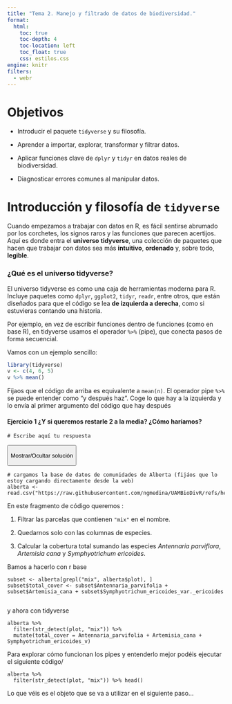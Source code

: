 ```yaml
---
title: "Tema 2. Manejo y filtrado de datos de biodiversidad."
format:
  html:
    toc: true
    toc-depth: 4
    toc-location: left
    toc_float: true
    css: estilos.css
engine: knitr
filters:
  - webr
---
```


# Objetivos

-   Introducir el paquete `tidyverse` y su filosofía.

-   Aprender a importar, explorar, transformar y filtrar datos.

-   Aplicar funciones clave de `dplyr` y `tidyr` en datos reales de biodiversidad.

-   Diagnosticar errores comunes al manipular datos.

# Introducción y filosofía de  `tidyverse`

Cuando empezamos a trabajar con datos en R, es fácil sentirse abrumado por los corchetes, los signos raros y las funciones que parecen acertijos. Aquí es donde entra el **universo** **tidyverse**, una colección de paquetes que hacen que trabajar con datos sea más **intuitivo**, **ordenado** y, sobre todo, **legible**.

### **¿Qué es el universo tidyverse?**

El universo tidyverse es como una caja de herramientas moderna para R. Incluye paquetes como `dplyr`, `ggplot2`, `tidyr`, `readr`, entre otros, que están diseñados para que el código se lea **de izquierda a derecha**, como si estuvieras contando una historia.

Por ejemplo, en vez de escribir funciones dentro de funciones (como en base R), en tidyverse usamos el operador `%>%` (pipe), que conecta pasos de forma secuencial.

Vamos con un ejemplo sencillo:

```r
library(tidyverse)
v <- c(4, 6, 5)
v %>% mean()
```

Fíjaos que el código de arriba es equivalente a `mean(n)`. El operador pipe `%>%` se puede entender como "y después haz". Coge lo que hay a la izquierda y lo envía al primer argumento del código que hay después

#### Ejercicio 1 ¿Y si queremos restarle 2 a la media? ¿Cómo haríamos?

```webr-r
# Escribe aquí tu respuesta
```

<button onclick="let x=document.getElementById(&#39;sol1&#39;); x.style.display = (x.style.display===&#39;none&#39;) ? &#39;block&#39;:&#39;none&#39;;">

Mostrar/Ocultar solución

</button>

::: {#sol1 style="display:none; margin-top:10px; border:1px solid #ccc; padding:10px; border-radius:5px;"}
**Solución:**\
Podemos hacerlo así:

```webr-r
v <- c(4, 6, 5)
v %>% mean() - 2
```
:::

```webr-r
# cargamos la base de datos de comunidades de Alberta (fijáos que lo estoy cargando directamente desde la web)
alberta <- read.csv("https://raw.githubusercontent.com/ngmedina/UAMBioDivR/refs/heads/main/Alberta%20grassland/grassland.community.csv")

```

En este fragmento de código queremos :

1.  Filtrar las parcelas que contienen `"mix"` en el nombre.

2.  Quedarnos solo con las columnas de especies.

3.  Calcular la cobertura total sumando las especies *Antennaria parviflora*, *Artemisia cana* y *Symphyotrichum ericoides*.

Bamos a hacerlo con r base

```webr-r

subset <- alberta[grepl("mix", alberta$plot), ]
subset$total_cover <- subset$Antennaria_parvifolia + subset$Artemisia_cana + subset$Symphyotrichum_ericoides_var._ericoides


```

y ahora con tidyverse

```webr-r
alberta %>%
  filter(str_detect(plot, "mix")) %>%
  mutate(total_cover = Antennaria_parvifolia + Artemisia_cana + Symphyotrichum_ericoides_v)
```

Para explorar cómo funcionan los pipes y entenderlo mejor podéis ejecutar el siguiente código/

```webr-r
alberta %>%
  filter(str_detect(plot, "mix")) %>% head()
```

Lo que véis es el objeto que se va a utilizar en el siguiente paso...
